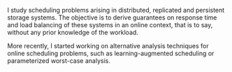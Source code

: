 I study scheduling problems arising in distributed, replicated and persistent storage systems. The
objective is to derive guarantees on response time and load balancing of these systems in an online
context, that is to say, without any prior knowledge of the workload.

More recently, I started working on alternative analysis techniques for online scheduling problems,
such as learning-augmented scheduling or parameterized worst-case analysis.
